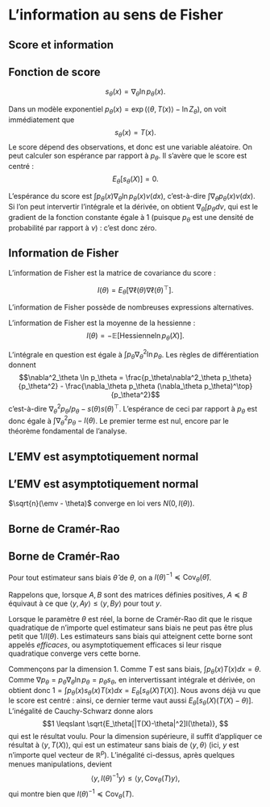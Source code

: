 # L'information au sens de Fisher

## Score et information


:::{#def-score}

## Fonction de score

$$ s_\theta(x) = \nabla_\theta \ln p_\theta(x).$$

:::

Dans un modèle exponentiel $p_\theta(x) = \exp(\langle \theta, T(x)\rangle - \ln Z_\theta)$, on voit immédiatement que 
$$ s_\theta(x) =  T(x).$$
Le score dépend des observations, et donc est une variable aléatoire. On peut calculer son espérance par rapport à $p_\theta$. Il s'avère que le score est centré : 
$$E_\theta[s_\theta(X)]=0.$$

:::{.proof}

L'espérance du score est $\int p_\theta(x) \nabla_\theta \ln p_\theta(x) \nu(dx)$, c'est-à-dire $\int \nabla_\theta p_\theta(x)\nu(dx)$. Si l'on peut intervertir l'intégrale et la dérivée, on obtient $\nabla_\theta \int p_\theta d\nu$, qui est le gradient de la fonction constante égale à 1 (puisque $p_\theta$ est une densité de probabilité par rapport à $\nu$) : c'est donc zéro. 
:::



:::{#def-information}

## Information de Fisher

L'information de Fisher est la matrice de covariance du score : 

$$ I(\theta) = E_\theta[\nabla \ell(\theta) \nabla \ell(\theta)^\top].$$

:::

L'information de Fisher possède de nombreuses expressions alternatives. 

:::{#prp-courbure}

L'information de Fisher est la moyenne de la hessienne : 
$$ I(\theta) = - \mathbb{E}[\mathrm{Hessienne}\ln p_\theta(X)].$$

:::

:::{.proof}

L'intégrale en question est égale à $\int p_\theta \nabla_\theta^2\ln p_\theta$. Les règles de différentiation donnent 
$$\nabla^2_\theta \ln p_\theta = \frac{p_\theta\nabla^2_\theta p_\theta}{p_\theta^2} -  \frac{\nabla_\theta p_\theta (\nabla_\theta p_\theta)^\top}{p_\theta^2}$$
c'est-à-dire $\nabla^2_\theta p_\theta / p_\theta - s(\theta)s(\theta)^\top$. L'espérance de ceci par rapport à $p_\theta$ est donc égale à $\int \nabla^2_\theta p_\theta - I(\theta)$. Le premier terme est nul, encore par le théorème fondamental de l'analyse. 
:::

## L'EMV est asymptotiquement normal

:::{#thm-emv-an}

## L'EMV est asymptotiquement normal

$\sqrt{n}(\emv - \theta)$ converge en loi vers $N(0,I(\theta))$. 

:::

## Borne de Cramér-Rao



:::{#thm-cramer-rao}

## Borne de Cramér-Rao

Pour tout estimateur sans biais $\hat{\theta}$ de $\theta$, on a $I(\theta)^{-1} \preceq \mathrm{Cov}_\theta(\hat{\theta})$. 

:::

Rappelons que, lorsque $A,B$ sont des matrices définies positives, $A \preceq B$ équivaut à ce que $\langle y, Ay\rangle \leqslant \langle y, By\rangle$ pour tout $y$. 

Lorsque le paramètre $\theta$ est réel, la borne de Cramér-Rao dit que le risque quadratique de n'importe quel estimateur sans biais ne peut pas être plus petit que $1/I(\theta)$. Les estimateurs sans biais qui atteignent cette borne sont appelés *efficaces*, ou asymptotiquement efficaces si leur risque quadratique converge vers cette borne.  

:::{.proof}
Commençons par la dimension 1. Comme $T$ est sans biais, $\int p_\theta(x)T(x)dx=\theta$. Comme $\nabla p_\theta = p_\theta \nabla_\theta \ln p_\theta = p_\theta s_\theta$, en intervertissant intégrale et dérivée, on obtient donc $1 = \int p_\theta (x)s_\theta(x)T(x)dx = E_\theta[s_\theta(X)T(X)]$. Nous avons déjà vu que le score est centré : ainsi, ce dernier terme vaut aussi $E_\theta[s_\theta(X)(T(X) - \theta)]$. L'inégalité de Cauchy-Schwarz donne alors 
$$1 \leqslant \sqrt{E_\theta[|T(X)-\theta|^2]I(\theta)}, $$
qui est le résultat voulu. Pour la dimension supérieure, il suffit d'appliquer ce résultat à $\langle y, T(X)\rangle$, qui est un estimateur sans biais de $\langle y, \theta \rangle$ (ici, $y$ est n'importe quel vecteur de $\mathbb{R}^p$). L'inégalité ci-dessus, après quelques menues manipulations, devient 
$$\langle y, I(\theta)^{-1}y\rangle \leqslant \langle y, \mathrm{Cov}_\theta(T)y\rangle, $$
qui montre bien que $I(\theta)^{-1} \preceq \mathrm{Cov}_\theta(T)$. 
:::